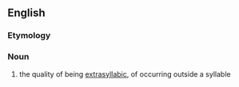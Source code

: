 ==English==

===Etymology===
{{suffix|extrasyllabic|ity|lang=en}}

===Noun===
{{en-noun|-}}

# {{context|phonology|lang=en}} the quality of being [[extrasyllabic]], of occurring outside a syllable